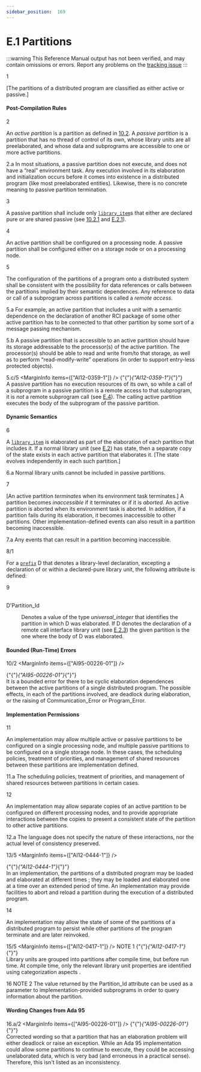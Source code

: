 ```yaml
---
sidebar_position:  169
---
```


# E.1 Partitions

:::warning
This Reference Manual output has not been verified,
and may contain omissions or errors.
Report any problems on the [tracking issue](https://github.com/ada-lang-io/ada-lang-io/issues/20)
:::


<MarginText>1</MarginText>
<p>[The partitions of a distributed program are classified as either active or passive.] <br /></p>


#### Post-Compilation Rules

<MarginText>2</MarginText>
<p>An <em>active partition</em> is a partition as defined in <a href="../AA-10/AA-10.2">10.2</a>. A <em>passive partition</em> is a partition that has no thread of control of its own, whose library units are all preelaborated, and whose data and subprograms are accessible to one or more active partitions. <br /></p>

<MarginText>2.a</MarginText>
<Admonition type="aarm" aarm="discussion" title="Discussion: ">
<strong></strong>In most situations, a passive partition does not execute, and does not have a &ldquo;real&rdquo; environment task. Any execution involved in its elaboration and initialization occurs before it comes into existence in a distributed program (like most preelaborated entities). Likewise, there is no concrete meaning to passive partition termination. <br /></Admonition>

<MarginText>3</MarginText>
<p>A passive partition shall include only <code><a href="../AA-10/AA-10.1#S0287">library_item</a></code>s that either are declared pure or are shared passive (see <a href="../AA-10/AA-10.2#Subclause_10.2.1">10.2.1</a> and <a href="../AA-E/AA-E.2#Subclause_E.2.1">E.2.1</a>).<br /></p>

<MarginText>4</MarginText>
<p>An active partition shall be configured on a processing node. A passive partition shall be configured either on a storage node or on a processing node.<br /></p>

<MarginText>5</MarginText>
<p>The configuration of the partitions of a program onto a distributed system shall be consistent with the possibility for data references or calls between the partitions implied by their semantic dependences. Any reference to data or call of a subprogram across partitions is called a <em>remote access</em>. <br /></p>

<MarginText>5.a</MarginText>
<Admonition type="aarm" aarm="discussion" title="Discussion: ">
<strong></strong>For example, an active partition that includes a unit with a semantic dependence on the declaration of another RCI package of some other active partition has to be connected to that other partition by some sort of a message passing mechanism.<br /></Admonition>

<MarginText>5.b</MarginText>
<Admonition type="aarm" aarm="note" title="Note: ">
A passive partition that is accessible to an active partition should have its storage addressable to the processor(s) of the active partition. The processor(s) should be able to read and write from/to that storage, as well as to perform &ldquo;read-modify-write&rdquo; operations (in order to support entry-less protected objects).<br /></Admonition>

<MarginText>5.c/5</MarginText>
<MarginInfo items={["AI12-0359-1"]} />
<Admonition type="aarm" aarm="ramification" title="Ramification: ">
<strong></strong>{"{"}<em>{"AI12-0359-1"}</em>{"}"} <br />A passive partition has no execution resources of its own, so while a call of a subprogram in a passive partition is a remote access to that subprogram, it is <em>not</em> a remote subprogram call (see <a href="../AA-E/AA-E.4">E.4</a>). The calling active partition executes the body of the subprogram of the passive partition. <br /></Admonition>


#### Dynamic Semantics

<MarginText>6</MarginText>
<p>A <code><a href="../AA-10/AA-10.1#S0287">library_item</a></code> is elaborated as part of the elaboration of each partition that includes it. If a normal library unit (see <a href="../AA-E/AA-E.2">E.2</a>) has state, then a separate copy of the state exists in each active partition that elaborates it. [The state evolves independently in each such partition.]<br /></p>

<MarginText>6.a</MarginText>
<Admonition type="aarm" aarm="ramification" title="Ramification: ">
<strong></strong>Normal library units cannot be included in passive partitions. <br /></Admonition>

<MarginText>7</MarginText>
<p>[An active partition <em>terminates</em> when its environment task terminates.] A partition becomes <em>inaccessible</em> if it terminates or if it is <em>aborted</em>. An active partition is aborted when its environment task is aborted. In addition, if a partition fails during its elaboration, it becomes inaccessible to other partitions. Other implementation-defined events can also result in a partition becoming inaccessible. <br /></p>

<MarginText>7.a</MarginText>
<Admonition type="aarm" aarm="implementation-defined" title="Implementation defined: ">
<strong></strong>Any events that can result in a partition becoming inaccessible.<br /></Admonition>

<MarginText>8/1</MarginText>
<p>For a <code><a href="../AA-4/AA-4.1#S0093">prefix</a></code> D that denotes a library-level declaration, excepting a declaration of or within a declared-pure library unit, the following attribute is defined: <br /></p>

<MarginText>9</MarginText>
<dt><br/>D'Partition_Id</dt>
<dl>
<dd>Denotes a value of the type <em>universal_integer</em> that identifies the partition in which D was elaborated. If D denotes the declaration of a remote call interface library unit (see <a href="../AA-E/AA-E.2#Subclause_E.2.3">E.2.3</a>) the given partition is the one where the body of D was elaborated. <br /></dd>
</dl>

#### Bounded (Run-Time) Errors

<MarginText>10/2</MarginText>
<MarginInfo items={["AI95-00226-01"]} />
<p>{"{"}<em>{"AI95-00226-01"}</em>{"}"} <br />It is a bounded error for there to be cyclic elaboration dependences between the active partitions of a single distributed program. The possible effects, in each of the partitions involved, are deadlock during elaboration, or the raising of Communication_Error or Program_Error. <br /></p>


#### Implementation Permissions

<MarginText>11</MarginText>
<p>An implementation may allow multiple active or passive partitions to be configured on a single processing node, and multiple passive partitions to be configured on a single storage node. In these cases, the scheduling policies, treatment of priorities, and management of shared resources between these partitions are implementation defined. <br /></p>

<MarginText>11.a</MarginText>
<Admonition type="aarm" aarm="implementation-defined" title="Implementation defined: ">
<strong></strong>The scheduling policies, treatment of priorities, and management of shared resources between partitions in certain cases.<br /></Admonition>

<MarginText>12</MarginText>
<p>An implementation may allow separate copies of an active partition to be configured on different processing nodes, and to provide appropriate interactions between the copies to present a consistent state of the partition to other active partitions. <br /></p>

<MarginText>12.a</MarginText>
<Admonition type="aarm" aarm="ramification" title="Ramification: ">
<strong></strong>The language does not specify the nature of these interactions, nor the actual level of consistency preserved. <br /></Admonition>

<MarginText>13/5</MarginText>
<MarginInfo items={["AI12-0444-1"]} />
<p>{"{"}<em>{"AI12-0444-1"}</em>{"}"} <br />In an implementation, the partitions of a distributed program may  be loaded and elaborated at different times ; they may be loaded and elaborated one at a time over an extended period of time. An implementation may provide facilities to abort and reload a partition during the execution of a distributed program.<br /></p>

<MarginText>14</MarginText>
<p>An implementation may allow the state of some of the partitions of a distributed program to persist while other partitions of the program terminate and are later reinvoked. <br /></p>

<MarginText>15/5</MarginText>
<MarginInfo items={["AI12-0417-1"]} />
<Admonition type="aarm" aarm="note" title="Note: ">
NOTE 1   {"{"}<em>{"AI12-0417-1"}</em>{"}"} <br />Library units are grouped into partitions after compile time, but before run time. At compile time, only the relevant library unit properties are identified using categorization aspects .<br /></Admonition>

<MarginText>16</MarginText>
<Admonition type="aarm" aarm="note" title="Note: ">
NOTE 2   The value returned by the Partition_Id attribute can be used as a parameter to implementation-provided subprograms in order to query information about the partition.<br /></Admonition>


#### Wording Changes from Ada 95

<MarginText>16.a/2</MarginText>
<MarginInfo items={["AI95-00226-01"]} />
<Admonition type="aarm" aarm="note" title="Note: ">
{"{"}<em>{"AI95-00226-01"}</em>{"}"} <br />Corrected wording so that a partition that has an elaboration problem will either deadlock or raise an exception. While an Ada 95 implementation could allow some partitions to continue to execute, they could be accessing unelaborated data, which is very bad (and erroneous in a practical sense). Therefore, this isn't listed as an inconsistency. <br /></Admonition>

